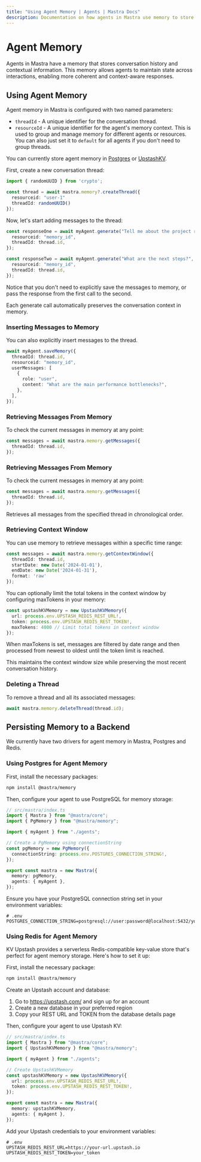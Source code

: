 ```yaml
---
title: "Using Agent Memory | Agents | Mastra Docs"
description: Documentation on how agents in Mastra use memory to store conversation history and contextual information.
---
```


# Agent Memory

Agents in Mastra have a memory that stores conversation history and contextual information. This memory allows agents to maintain state across interactions, enabling more coherent and context-aware responses.

## Using Agent Memory

Agent memory in Mastra is configured with two named parameters:
- `threadId` - A unique identifier for the conversation thread.
- `resourceId` - A unique identifier for the agent's memory context. This is used to group and manage memory for different agents or resources. You can also just set it to `default` for all agents if you don't need to group threads.

You can currently store agent memory in [Postgres](#using-postgres-for-agent-memory) or [UpstashKV](#using-redis-for-agent-memory).

First, create a new conversation thread:

```typescript
import { randomUUID } from 'crypto';

const thread = await mastra.memory?.createThread({
  resourceid: "user-1"
  threadId: randomUUID()
});
```

Now, let's start adding messages to the thread:

```typescript
const responseOne = await myAgent.generate("Tell me about the project requirements.", {
  resourceid: "memory_id",
  threadId: thread.id,
});

const responseTwo = await myAgent.generate("What are the next steps?", {
  resourceid: "memory_id",
  threadId: thread.id,
});
```

Notice that you don't need to explicitly save the messages to memory, or pass the response from the first call to the second. 

Each generate call automatically preserves the conversation context in memory. 

### Inserting Messages to Memory

You can also explicitly insert messages to the thread.

```typescript
await myAgent.saveMemory({
  threadId: thread.id,
  resourceid: "memory_id",
  userMessages: [
    {
      role: "user",
      content: "What are the main performance bottlenecks?",
    },
  ],
});
```

### Retrieving Messages From Memory

To check the current messages in memory at any point:

```typescript
const messages = await mastra.memory.getMessages({
  threadId: thread.id,
});
```

### Retrieving Messages From Memory

To check the current messages in memory at any point:

```typescript
const messages = await mastra.memory.getMessages({
  threadId: thread.id,
});
```

Retrieves all messages from the specified thread in chronological order.

### Retrieving Context Window

You can use memory to retrieve messages within a specific time range:

```typescript
const messages = await mastra.memory.getContextWindow({
  threadId: thread.id,
  startDate: new Date('2024-01-01'),
  endDate: new Date('2024-01-31'),
  format: 'raw'
});
```

You can optionally limit the total tokens in the context window by configuring maxTokens in your memory:

```typescript
const upstashKVMemory = new UpstashKVMemory({
  url: process.env.UPSTASH_REDIS_REST_URL!,
  token: process.env.UPSTASH_REDIS_REST_TOKEN!,
  maxTokens: 4000 // Limit total tokens in context window
});
```

When maxTokens is set, messages are filtered by date range and then processed from newest to oldest until the token limit is reached. 

This maintains the context window size while preserving the most recent conversation history.

### Deleting a Thread

To remove a thread and all its associated messages:

```typescript
await mastra.memory.deleteThread(thread.id);
```

## Persisting Memory to a Backend

We currently have two drivers for agent memory in Mastra, Postgres and Redis.

### Using Postgres for Agent Memory

First, install the necessary packages:

```bash npm2yarn copy
npm install @mastra/memory
```

Then, configure your agent to use PostgreSQL for memory storage:

```typescript
// src/mastra/index.ts
import { Mastra } from "@mastra/core";
import { PgMemory } from "@mastra/memory";

import { myAgent } from "./agents";

// Create a PgMemory using connectionString
const pgMemory = new PgMemory({
  connectionString: process.env.POSTGRES_CONNECTION_STRING!,
});

export const mastra = new Mastra({
  memory: pgMemory,
  agents: { myAgent },
});
```

Ensure you have your PostgreSQL connection string set in your environment variables:

```env
# .env
POSTGRES_CONNECTION_STRING=postgresql://user:password@localhost:5432/your_database
```

### Using Redis for Agent Memory

KV Upstash provides a serverless Redis-compatible key-value store that's perfect for agent memory storage. Here's how to set it up:

First, install the necessary package:

```bash
npm install @mastra/memory
```

Create an Upstash account and database:

1. Go to https://upstash.com/ and sign up for an account
2. Create a new database in your preferred region
3. Copy your REST URL and TOKEN from the database details page

Then, configure your agent to use Upstash KV:

```typescript
// src/mastra/index.ts
import { Mastra } from "@mastra/core";
import { UpstashKVMemory } from "@mastra/memory";

import { myAgent } from "./agents";

// Create UpstashKVMemory
const upstashKVMemory = new UpstashKVMemory({
  url: process.env.UPSTASH_REDIS_REST_URL!,
  token: process.env.UPSTASH_REDIS_REST_TOKEN!,
});

export const mastra = new Mastra({
  memory: upstashKVMemory,
  agents: { myAgent },
});
```

Add your Upstash credentials to your environment variables:

```env
# .env
UPSTASH_REDIS_REST_URL=https://your-url.upstash.io
UPSTASH_REDIS_REST_TOKEN=your_token
```
